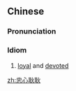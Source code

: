 ==Chinese==
{{zh-forms|type=22}}

===Pronunciation===
{{zh-pron
|m=zhōngxīn gěnggěng
|c=zung1 sam1 gang2 gang2
|cat=id
}}

===Idiom===
{{zh-idiom}}

# [[loyal]] and [[devoted]]

[[zh:忠心耿耿]]
